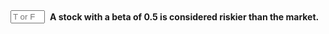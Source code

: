 ::: {.question-block}

<form onsubmit="event.preventDefault(); checkAnswerBox('module2_tf_q88','F')" style="display: flex; align-items: center; gap: 8px;">
<input type="text" id="module2_tf_q88" name="module2_tf_q88" maxlength="1" placeholder="T or F"
         style="width: 55px;" data-correct-answer="F" /> <label for="module2_tf_q88"><strong>A stock with a beta of 0.5 is considered riskier than the market.</strong></label>
</form>

<div id="feedback-module2_tf_q88" class="feedback" data-status="" style="display:none;">
The sentence is FALSE. A beta of less than 1 indicates that the asset is less volatile (in terms of systematic risk) than the market.
</div>
:::